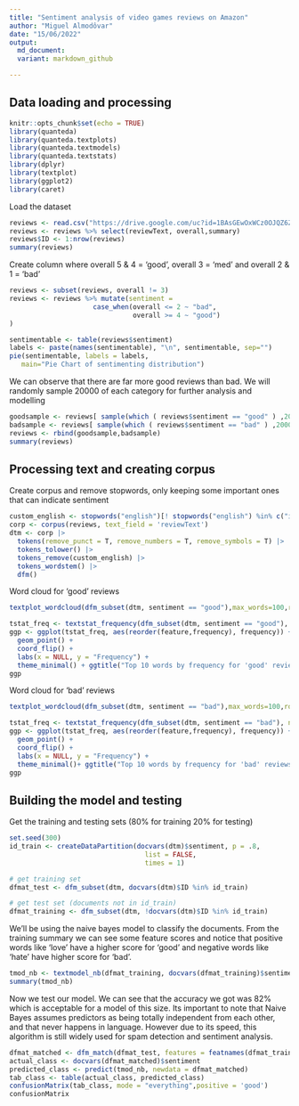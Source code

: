 ```yaml
---
title: "Sentiment analysis of video games reviews on Amazon"
author: "Miguel Almodôvar"
date: "15/06/2022"
output:
  md_document:
  variant: markdown_github

---
```


## Data loading and processing

```r
knitr::opts_chunk$set(echo = TRUE)
library(quanteda)
library(quanteda.textplots)
library(quanteda.textmodels)
library(quanteda.textstats)
library(dplyr)
library(textplot)
library(ggplot2)
library(caret)
```

Load the dataset

```r
reviews <- read.csv("https://drive.google.com/uc?id=1BAsGEwOxWCz0OJQZ6Z5UE_IxrLr2xKvm&export=download&confirm=t&uuid=1ebf996a-18b1-4866-ae3f-1ccee0a120d1", sep=";")
reviews <- reviews %>% select(reviewText, overall,summary)
reviews$ID <- 1:nrow(reviews)
summary(reviews)
```

Create column where overall 5 & 4 = 'good', overall 3 = 'med' and overall 2 & 1 = 'bad'

```r
reviews <- subset(reviews, overall != 3)
reviews <- reviews %>% mutate(sentiment =
                     case_when(overall <= 2 ~ "bad", 
                               overall >= 4 ~ "good")
)
```

```r
sentimentable <- table(reviews$sentiment)
labels <- paste(names(sentimentable), "\n", sentimentable, sep="")
pie(sentimentable, labels = labels,
   main="Pie Chart of sentimenting distribution")
```

We can observe that there are far more good reviews than bad. We will randomly sample 20000 of each category for further analysis and modelling

```r

goodsample <- reviews[ sample(which ( reviews$sentiment == "good" ) ,20000), ]
badsample <- reviews[ sample(which ( reviews$sentiment == "bad" ) ,20000), ]
reviews <- rbind(goodsample,badsample)
summary(reviews)
```

## Processing text and creating corpus

Create corpus and remove stopwords, only keeping some important ones that can indicate sentiment

```r
custom_english <- stopwords("english")[! stopwords("english") %in% c("isn't",      "aren't",     "wasn't" ,    "weren't"  ,  "hasn't"  ,   "haven't"  ,  "hadn't"  ,   "doesn't",    "don't" ,     "didn't","won't","wouldn't","shan't","shouldn't","can't","cannot","couldn't",   "mustn't","no","nor","not")]
corp <- corpus(reviews, text_field = 'reviewText')
dtm <- corp |>
  tokens(remove_punct = T, remove_numbers = T, remove_symbols = T) |>   
  tokens_tolower() |>                                                    
  tokens_remove(custom_english) |>                                     
  tokens_wordstem() |>
  dfm()

```

Word cloud for 'good' reviews

```r
textplot_wordcloud(dfm_subset(dtm, sentiment == "good"),max_words=100,rotation=0,min_size=1) 
```

```r
tstat_freq <- textstat_frequency(dfm_subset(dtm, sentiment == "good"), n =10)
ggp <- ggplot(tstat_freq, aes(reorder(feature,frequency), frequency)) +   
  geom_point() +
  coord_flip() +
  labs(x = NULL, y = "Frequency") +
  theme_minimal() + ggtitle("Top 10 words by frequency for 'good' reviews")
ggp

```

Word cloud for 'bad' reviews

```r
textplot_wordcloud(dfm_subset(dtm, sentiment == "bad"),max_words=100,rotation=0,min_size=1) 
```

```r
tstat_freq <- textstat_frequency(dfm_subset(dtm, sentiment == "bad"), n =10)
ggp <- ggplot(tstat_freq, aes(reorder(feature,frequency), frequency)) +   
  geom_point() +
  coord_flip() +
  labs(x = NULL, y = "Frequency") +
  theme_minimal()+ ggtitle("Top 10 words by frequency for 'bad' reviews")
ggp
```

## Building the model and testing

Get the training and testing sets (80% for training 20% for testing)

```r

set.seed(300)
id_train <- createDataPartition(docvars(dtm)$sentiment, p = .8, 
                                  list = FALSE, 
                                  times = 1)
```

```r
# get training set
dfmat_test <- dfm_subset(dtm, docvars(dtm)$ID %in% id_train)

# get test set (documents not in id_train)
dfmat_training <- dfm_subset(dtm, !docvars(dtm)$ID %in% id_train)
```

We'll be using the naive bayes model to classify the documents. From the training summary we can see some feature scores and notice that positive words like 'love' have a higher score for 'good' and negative words like 'hate' have higher score for 'bad'.

```r
tmod_nb <- textmodel_nb(dfmat_training, docvars(dfmat_training)$sentiment)
summary(tmod_nb)
```

Now we test our model. We can see that the accuracy we got was 82% which is acceptable for a model of this size. Its important to note that Naive Bayes assumes predictors as being totally independent from each other, and that never happens in language. However due to its speed, this algorithm is still widely used for spam detection and sentiment analysis.

```r
dfmat_matched <- dfm_match(dfmat_test, features = featnames(dfmat_training))
actual_class <- docvars(dfmat_matched)$sentiment
predicted_class <- predict(tmod_nb, newdata = dfmat_matched)
tab_class <- table(actual_class, predicted_class)
confusionMatrix(tab_class, mode = "everything",positive = 'good')
confusionMatrix
```
